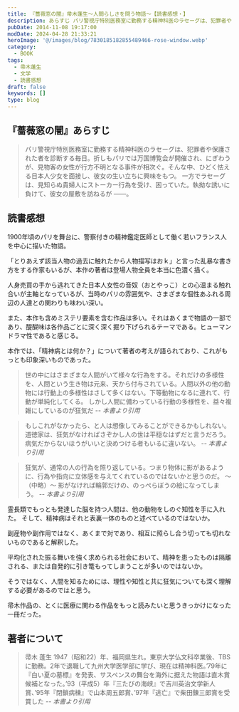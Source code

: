 ```yaml
---
title: 『薔薇窓の闇』帚木蓬生～人間らしさを問う物語～【読書感想・】
description: あらすじ パリ警視庁特別医務室に勤務する精神科医のラセーグは、犯罪者や保護された者を診断する毎日。折しもパリでは万国博覧会が開催され賑わうが、見物客の女性が行方不明となる事件が相次ぐ。そんな中、ひどく怯える日本人少女を面接し、彼女の生い立ちに興味をもつ。
pubDate: 2014-11-08 19:17:00
modDate: 2024-04-28 21:33:21
heroImage: '@/images/blog/7830185182855489466-rose-window.webp'
category:
  - BOOK
tags:
  - 帚木蓬生
  - 文学
  - 読書感想
draft: false
keywords: []
type: blog
---
```


## 『薔薇窓の闇』あらすじ

> パリ警視庁特別医務室に勤務する精神科医のラセーグは、犯罪者や保護された者を診断する毎日。折しもパリでは万国博覧会が開催され、にぎわうが、見物客の女性が行方不明となる事件が相次ぐ。そんな中、ひどく怯える日本人少女を面接し、彼女の生い立ちに興味をもつ。
> 一方でラセーグは、見知らぬ貴婦人にストーカー行為を受け、困っていた。執拗な誘いに負けて、彼女の屋敷を訪ねるが ――。

## 読書感想

1900年頃のパリを舞台に、警察付きの精神鑑定医師として働く若いフランス人を中心に描いた物語。

「とりあえず該当人物の過去に触れたから人物描写はおｋ」と言った乱暴な書き方をする作家もいるが、本作の著者は登場人物全員を本当に色濃く描く。

人身売買の手から逃れてきた日本人女性の音奴（おとやっこ）との心温まる触れ合いが主軸となっているが、当時のパリの雰囲気や、さまざまな個性あふれる周辺の人達との関わりも味わい深い。

また、本作も含めミステリ要素を含む作品は多い。それはあくまで物語の一部であり、醍醐味は各作品ごとに深く深く掘り下げられるテーマである。ヒューマンドラマ性であると感じる。

本作では、「精神病とは何か？」について著者の考えが語られており、これがもっとも印象深いものであった。

> 世の中にはさまざまな人間がいて様々な行為をする。それだけの多様性を、人間という生き物は元来、天から付与されている。人間以外の他の動物には行動上の多様性はさして多くはない。下等動物になるに連れて、行動が単純化してくる。
> しかし人間に備わっている行動の多様性を、益々複雑にしているのが狂気だ <cite>-- 本書より引用</cite>

> もしこれがなかったら、と人は想像してみることができるかもしれない。
> 道徳家は、狂気がなければさぞかし人の世は平穏なはずだと言うだろう。
> 病気だからないほうがいいと決めつける者もいるに違いない。 <cite>-- 本書より引用</cite>

> 狂気が、通常の人の行為を照り返している。つまり物体に影があるように、行為や指向に立体感を与えてくれているのではないかと思うのだ。
> ～ （中略）～
> 影がなければ輪郭だけの、のっぺらぼうの絵になってしまう。 <cite>-- 本書より引用</cite>

霊長類でもっとも発達した脳を持つ人間は、他の動物をしのぐ知性を手に入れた。
そして、精神病はそれと表裏一体のものと述べているのではないか。

副産物や副作用ではなく、あくまで対であり、相互に照らし合う切っても切れないものであると解釈した。

平均化された振る舞いを強く求められる社会において、精神を患ったものは隔離される、または自発的に引き篭もってしまうことが多いのではないか。

そうではなく、人間を知るためには、理性や知性と共に狂気についても深く理解する必要があるのではと思う。

帚木作品の、とくに医療に関わる作品をもっと読みたいと思うきっかけになった一冊だった。

<div class='not-prose'>
  <div data-vc_mylinkbox_id='886768531'></div>
</div>

## 著者について

> 帚木 蓬生
> 1947（昭和22）年、福岡県生れ。東京大学仏文科卒業後、TBSに勤務。2年で退職して九州大学医学部に学び、現在は精神科医。’79年に『白い夏の墓標』を発表、サスペンスの舞台を海外に据えた物語は直木賞候補となった。’93（平成5）年『三たびの海峡』で吉川英治文学新人賞、’95年『閉鎖病棟』で山本周五郎賞、’97年『逃亡』で柴田錬三郎賞を受賞した <cite>-- 本書より引用</cite>
